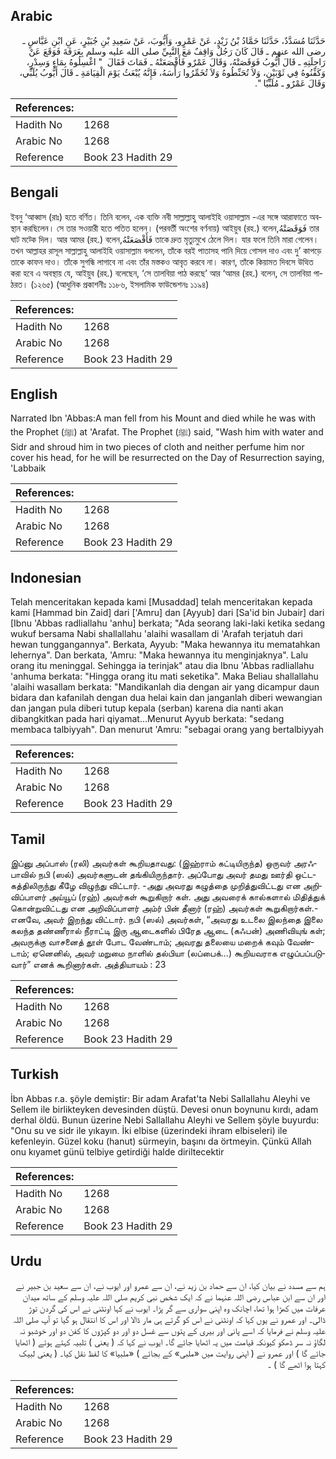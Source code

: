 ## Arabic


<div dir="rtl" lang="ar" style={{fontSize:'larger',backgroundColor:'#f8f9fa',padding:20}}>
حَدَّثَنَا مُسَدَّدٌ، حَدَّثَنَا حَمَّادُ بْنُ زَيْدٍ، عَنْ عَمْرٍو، وَأَيُّوبَ، عَنْ سَعِيدِ بْنِ جُبَيْرٍ، عَنِ ابْنِ عَبَّاسٍ ـ رضى الله عنهم ـ قَالَ كَانَ رَجُلٌ وَاقِفٌ مَعَ النَّبِيِّ صلى الله عليه وسلم بِعَرَفَةَ فَوَقَعَ عَنْ رَاحِلَتِهِ ـ قَالَ أَيُّوبُ فَوَقَصَتْهُ، وَقَالَ عَمْرٌو فَأَقْصَعَتْهُ ـ فَمَاتَ فَقَالَ ‏ "‏ اغْسِلُوهُ بِمَاءٍ وَسِدْرٍ، وَكَفِّنُوهُ فِي ثَوْبَيْنِ، وَلاَ تُحَنِّطُوهُ وَلاَ تُخَمِّرُوا رَأْسَهُ، فَإِنَّهُ يُبْعَثُ يَوْمَ الْقِيَامَةِ ـ قَالَ أَيُّوبُ يُلَبِّي، وَقَالَ عَمْرٌو ـ مُلَبِّيًا ‏"‏‏.‏
</div>
<div style={{backgroundColor:'#f8f9fa',padding:20, marginBottom: 10}}><table> <thead> <tr> <th>References:</th> <th></th> </tr> </thead> <tbody><tr><td>Hadith No</td><td>1268</td></tr><tr><td>Arabic No</td><td>1268</td></tr><tr><td>Reference</td><td>Book 23 Hadith 29</td></tr></tbody></table></div>

## Bengali


<div dir="ltr" lang="bn" style={{fontSize:'larger',backgroundColor:'#f8f9fa',padding:20}}>
ইবনু ‘আব্বাস (রাঃ) হতে বর্ণিত। তিনি বলেন, এক ব্যক্তি নবী সাল্লাল্লাহু আলাইহি ওয়াসাল্লাম -এর সঙ্গে আরাফাতে অবস্থান করছিলেন। সে তার সওয়ারী হতে পতিত হলেন। (পরবর্তী অংশের বর্ণনায়) আইয়ুব (রহ.) বলেন,فَوَقَصَتْهُ তার ঘাট মট্কে দিল। আর আমর (রহ.) বলেন,فَأَقْصَعَتْهُ তাকে দ্রুত মৃত্যুমুখে ঠেলে দিল। যার ফলে তিনি মারা গেলেন। তখন আল্লাহর রাসূল সাল্লাল্লাহু আলাইহি ওয়াসাল্লাম বললেন, তাঁকে বরই পাতাসহ পানি দিয়ে গোসল দাও এবং দু’ কাপড়ে তাকে কাফন দাও। তাঁকে সুগন্ধি লাগাবে না এবং তাঁর মস্তকও আবৃত করবে না। কারণ, তাঁকে কিয়ামত দিবসে উত্থিত করা হবে এ অবস্থায় যে, আইয়ুব (রহ.) বলেছেন, ‘সে তালবিয়া পাঠ করছে’ আর ‘আমর (রহ.) বলেন, সে তালবিয়া পাঠরত। (১২৬৫) (আধুনিক প্রকাশনীঃ ১১৮৬, ইসলামিক ফাউন্ডেশনঃ ১১৯৪)
</div>
<div style={{backgroundColor:'#f8f9fa',padding:20, marginBottom: 10}}><table> <thead> <tr> <th>References:</th> <th></th> </tr> </thead> <tbody><tr><td>Hadith No</td><td>1268</td></tr><tr><td>Arabic No</td><td>1268</td></tr><tr><td>Reference</td><td>Book 23 Hadith 29</td></tr></tbody></table></div>

## English


<div dir="ltr" lang="en" style={{fontSize:'larger',backgroundColor:'#f8f9fa',padding:20}}>
Narrated Ibn 'Abbas:A man fell from his Mount and died while he was with the Prophet (ﷺ) at 'Arafat. The Prophet (ﷺ) said, "Wash him with water and Sidr and shroud him in two pieces of cloth and neither perfume him nor cover his head, for he will be resurrected on the Day of Resurrection saying, 'Labbaik
</div>
<div style={{backgroundColor:'#f8f9fa',padding:20, marginBottom: 10}}><table> <thead> <tr> <th>References:</th> <th></th> </tr> </thead> <tbody><tr><td>Hadith No</td><td>1268</td></tr><tr><td>Arabic No</td><td>1268</td></tr><tr><td>Reference</td><td>Book 23 Hadith 29</td></tr></tbody></table></div>

## Indonesian


<div dir="ltr" lang="id" style={{fontSize:'larger',backgroundColor:'#f8f9fa',padding:20}}>
Telah menceritakan kepada kami [Musaddad] telah menceritakan kepada kami [Hammad bin Zaid] dari ['Amru] dan [Ayyub] dari [Sa'id bin Jubair] dari [Ibnu 'Abbas radliallahu 'anhu] berkata; "Ada seorang laki-laki ketika sedang wukuf bersama Nabi shallallahu 'alaihi wasallam di 'Arafah terjatuh dari hewan tunggangannya". Berkata, Ayyub: "Maka hewannya itu mematahkan lehernya". Dan berkata, 'Amru: "Maka hewannya itu menginjaknya". Lalu orang itu meninggal. Sehingga ia terinjak" atau dia Ibnu 'Abbas radliallahu 'anhuma berkata: "Hingga orang itu mati seketika". Maka Beliau shallallahu 'alaihi wasallam berkata: "Mandikanlah dia dengan air yang dicampur daun bidara dan kafanilah dengan dua helai kain dan janganlah diberi wewangian dan jangan pula diberi tutup kepala (serban) karena dia nanti akan dibangkitkan pada hari qiyamat…Menurut Ayyub berkata: "sedang membaca talbiyyah". Dan menurut 'Amru: "sebagai orang yang bertalbiyyah
</div>
<div style={{backgroundColor:'#f8f9fa',padding:20, marginBottom: 10}}><table> <thead> <tr> <th>References:</th> <th></th> </tr> </thead> <tbody><tr><td>Hadith No</td><td>1268</td></tr><tr><td>Arabic No</td><td>1268</td></tr><tr><td>Reference</td><td>Book 23 Hadith 29</td></tr></tbody></table></div>

## Tamil


<div dir="ltr" lang="ta" style={{fontSize:'larger',backgroundColor:'#f8f9fa',padding:20}}>
இப்னு அப்பாஸ் (ரலி) அவர்கள் கூறியதாவது: (இஹ்ராம் கட்டியிருந்த) ஒருவர் அரஃபாவில் நபி (ஸல்) அவர்களுடன் தங்கியிருந்தார். அப்போது அவர் தமது ஊர்தி ஒட்டகத்திலிருந்து கீழே விழுந்து விட்டார். -அது அவரது கழுத்தை முறித்துவிட்டது என அறிவிப்பாளர் அய்யூப் (ரஹ்) அவர்கள் கூறுகிறார் கள். அது அவரைக் கால்களால் மிதித்துக் கொன்றுவிட்டது என அறிவிப்பாளர் அம்ர் பின் தீனார் (ரஹ்) அவர்கள் கூறுகிறார்கள்.- எனவே, அவர் இறந்து விட்டார். நபி (ஸல்) அவர்கள், “அவரது உடலை இலந்தை இலை கலந்த தண்ணீரால் நீராட்டி இரு ஆடைகளில் பிரேத ஆடை (கஃபன்) அணிவியுங் கள்; அவருக்கு வாசனைத் தூள் போட வேண்டாம்; அவரது தலையை மறைக் கவும் வேண்டாம்; ஏனெனில், அவர் மறுமை நாளில் தல்பியா (லப்பைக்...) கூறியவராக எழுப்பப்படுவார்” எனக் கூறினார்கள். அத்தியாயம் : 23
</div>
<div style={{backgroundColor:'#f8f9fa',padding:20, marginBottom: 10}}><table> <thead> <tr> <th>References:</th> <th></th> </tr> </thead> <tbody><tr><td>Hadith No</td><td>1268</td></tr><tr><td>Arabic No</td><td>1268</td></tr><tr><td>Reference</td><td>Book 23 Hadith 29</td></tr></tbody></table></div>

## Turkish


<div dir="ltr" lang="tr" style={{fontSize:'larger',backgroundColor:'#f8f9fa',padding:20}}>
İbn Abbas r.a. şöyle demiştir: Bir adam Arafat'ta Nebi Sallallahu Aleyhi ve Sellem ile birlikteyken devesinden düştü. Devesi onun boynunu kırdı, adam derhal öldü. Bunun üzerine Nebi Sallallahu Aleyhi ve Sellem şöyle buyurdu: "Onu su ve sidr ile yıkayın. İki elbise (üzerindeki ihram elbiseleri) ile kefenleyin. Güzel koku (hanut) sürmeyin, başını da örtmeyin. Çünkü Allah onu kıyamet günü telbiye getirdiği halde diriltecektir
</div>
<div style={{backgroundColor:'#f8f9fa',padding:20, marginBottom: 10}}><table> <thead> <tr> <th>References:</th> <th></th> </tr> </thead> <tbody><tr><td>Hadith No</td><td>1268</td></tr><tr><td>Arabic No</td><td>1268</td></tr><tr><td>Reference</td><td>Book 23 Hadith 29</td></tr></tbody></table></div>

## Urdu


<div dir="rtl" lang="ur" style={{fontSize:'larger',backgroundColor:'#f8f9fa',padding:20}}>
ہم سے مسدد نے بیان کیا، ان سے حماد بن زید نے، ان سے عمرو اور ایوب نے، ان سے سعید بن جبیر نے اور ان سے ابن عباس رضی اللہ عنہما نے کہ ایک شخص نبی کریم صلی اللہ علیہ وسلم کے ساتھ میدان عرفات میں کھڑا ہوا تھا، اچانک وہ اپنی سواری سے گر پڑا۔ ایوب نے کہا اونٹنی نے اس کی گردن توڑ ڈالی۔ اور عمرو نے یوں کہا کہ اونٹنی نے اس کو گرتے ہی مار ڈالا اور اس کا انتقال ہو گیا تو آپ صلی اللہ علیہ وسلم نے فرمایا کہ اسے پانی اور بیری کے پتوں سے غسل دو اور دو کپڑوں کا کفن دو اور خوشبو نہ لگاؤ نہ سر ڈھکو کیونکہ قیامت میں یہ اٹھایا جائے گا۔ ایوب نے کہا کہ ( یعنی ) تلبیہ کہتے ہوئے ( اٹھایا جائے گا ) اور عمرو نے ( اپنی روایت میں «ملبی» کے بجائے ) «ملبيا» کا لفظ نقل کیا۔ ( یعنی لبیک کہتا ہوا اٹھے گا ) ۔
</div>
<div style={{backgroundColor:'#f8f9fa',padding:20, marginBottom: 10}}><table> <thead> <tr> <th>References:</th> <th></th> </tr> </thead> <tbody><tr><td>Hadith No</td><td>1268</td></tr><tr><td>Arabic No</td><td>1268</td></tr><tr><td>Reference</td><td>Book 23 Hadith 29</td></tr></tbody></table></div>
